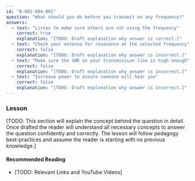 ```yaml
---
id: "B-002-004-001"
question: "What should you do before you transmit on any frequency?"
answers:
  - text: "Listen to make sure others are not using the frequency"
    correct: true
    explanation: "[TODO: Draft explanation why answer is correct.]"
  - text: "Check your antenna for resonance at the selected frequency"
    correct: false
    explanation: "[TODO: Draft explanation why answer is incorrect.]"
  - text: "Make sure the SWR on your transmission line is high enough"
    correct: false
    explanation: "[TODO: Draft explanation why answer is incorrect.]"
  - text: "Increase power to ensure someone will hear you"
    correct: false
    explanation: "[TODO: Draft explanation why answer is incorrect.]"
---
```


### Lesson

[TODO: This section will explain the concept behind the question in detail. Once drafted the reader will understand all necessary concepts to answer the question confidently and correctly. The lesson will follow pedagogy best-practices and assume the reader is starting with no previous knowledge.]

#### Recommended Reading

- [TODO: Relevant Links and YouTube Videos]
